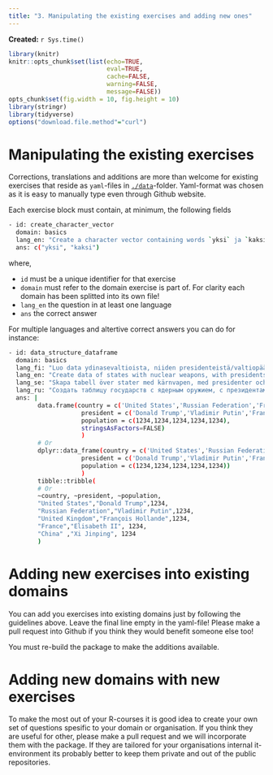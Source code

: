 ```yaml
---
title: "3. Manipulating the existing exercises and adding new ones"
---
```


**Created:** `r Sys.time()`

```r
library(knitr)
knitr::opts_chunk$set(list(echo=TRUE,
                           eval=TRUE,
                           cache=FALSE,
                           warning=FALSE,
                           message=FALSE))
opts_chunk$set(fig.width = 10, fig.height = 10)
library(stringr)
library(tidyverse)
options("download.file.method"="curl")
```


# Manipulating the existing exercises

Corrections, translations and additions are more than welcome for existing exercises that reside as `yaml`-files in [`./data`](https://github.com/rOpenGov/edu/tree/master/data)-folder. Yaml-format was chosen as it is easy to manually type even through Github website.

Each exercise block must contain, at minimum, the following fields

```bash
- id: create_character_vector
  domain: basics
  lang_en: "Create a character vector containing words `yksi` ja `kaksi`"
  ans: c("yksi", "kaksi")
```

where, 

- `id` must be a unique identifier for that exercise
- `domain` must refer to the domain exercise is part of. For clarity each domain has been splitted into its own file!
- `lang_en` the question in at least one language
- `ans` the correct answer

For multiple languages and altertive correct answers you can do for instance:


```bash
- id: data_structure_dataframe
  domain: basics
  lang_fi: "Luo data ydinasevaltioista, niiden presidenteistä/valtiopäämiehistä ja väestömäärästä (ks. https://en.wikipedia.org/wiki/List_of_states_with_nuclear_weapons)"
  lang_en: "Create data of states with nuclear weapons, with presidents/heads of state and population (see https://en.wikipedia.org/wiki/List_of_states_with_nuclear_weapons)"
  lang_se: "Skapa tabell över stater med kärnvapen, med presidenter och befolkning"
  lang_ru: "Создать таблицу государств с ядерным оружием, с президентами и населением"
  ans: |
        data.frame(country = c('United States','Russian Federation','France','United Kingdom','China'),
                    president = c('Donald Trump','Vladimir Putin','François Hollande','Elisabeth II','Xi Jinping'),
                    population = c(1234,1234,1234,1234,1234),
                    stringsAsFactors=FALSE)
                    )
        # Or
        dplyr::data_frame(country = c('United States','Russian Federation','France','United Kingdom','China'),
                    president = c('Donald Trump','Vladimir Putin','François Hollande','Elisabeth II','Xi Jinping'),
                    population = c(1234,1234,1234,1234,1234))
                    )
        tibble::tribble(
        # Or
        ~country, ~president, ~population,
        "United States","Donald Trump",1234,
        "Russian Federation","Vladimir Putin",1234,
        "United Kingdom","François Hollande",1234,
        "France","Elisabeth II", 1234,
        "China" ,"Xi Jinping", 1234
        )
```

# Adding new exercises into existing domains

You can add you exercises into existing domains just by following the guidelines above. Leave the final line empty in the yaml-file! Please make a pull request into Github if you think they would benefit someone else too!

You must re-build the package to make the additions available.


# Adding new domains with new exercises

To make the most out of your R-courses it is good idea to create your own set of questions spesific to your domain or organisation. If you think they are useful for other, please make a pull request and we will incorporate them with the package. If they are tailored for your organisations internal it-environment its probably better to keep them private and out of the public repositories.

